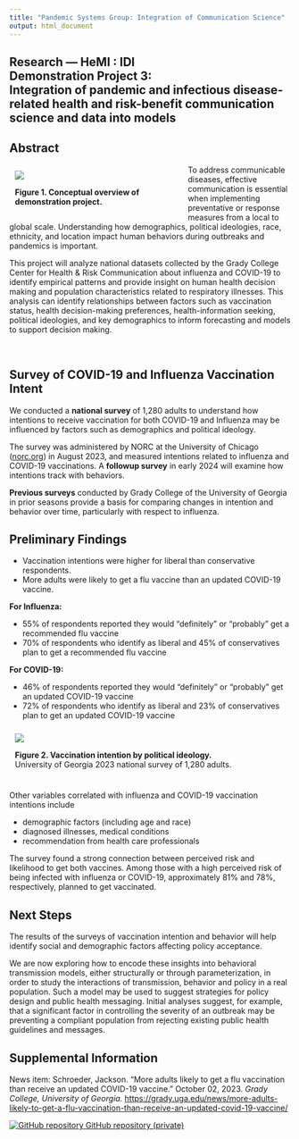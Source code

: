 ```yaml
---
title: "Pandemic Systems Group: Integration of Communication Science"
output: html_document
---
```

<!-- BANNER --> 
</div> <!-- container-fluid main-container -->
<div class="jumbotron homepagebanner jumbotron-fluid">
<div class="container">
## **Research --- HeMI : IDI**<br>Demonstration Project 3:<br>Integration of pandemic and infectious disease-related health and risk-benefit communication science and data into models {.lead .tagline}
</div> <!--end container-->
</div> <!--end jumbotron-->

<!-- MAIN CONTENT --> 
<div class="container-fluid main-container">

<!-- <p id="disclaimer"></p> -->

## Abstract

<div style="width:40%; min-width:300px; float:left; padding:10px">
![](images/PIPP_DP3.png)
<p class="caption">**Figure&nbsp;1. Conceptual overview of demonstration project.**</p>
</div>

To address communicable diseases, effective communication is essential when implementing preventative or response measures from a local to global scale. Understanding how demographics, political ideologies, race, ethnicity, and location impact human behaviors during outbreaks and pandemics is important. 

This project will analyze national datasets collected by the Grady College Center for Health & Risk Communication about influenza and COVID-19 to identify empirical patterns and provide insight on human health decision making and population characteristics related to respiratory illnesses. This analysis can identify relationships between factors such as vaccination status, health decision-making preferences, health-information seeking, political ideologies, and key demographics to inform forecasting and models to support decision making. 

<br clear="all" />

## Survey of COVID-19 and Influenza Vaccination Intent 

We conducted a **national survey** of 1,280 adults to understand how intentions to receive vaccination for both COVID-19 and Influenza may be influenced by factors such as demographics and political ideology. 

The survey was administered by NORC at the University of Chicago ([norc.org](https://norc.org)) in August 2023, and measured intentions related to influenza and COVID-19 vaccinations. A **followup survey** in early 2024 will examine how intentions track with behaviors. 

**Previous surveys** conducted by Grady College of the University of Georgia in prior seasons provide a basis for comparing changes in intention and behavior over time, particularly with respect to influenza.


## Preliminary Findings

- Vaccination intentions were higher for liberal than conservative respondents.  
- More adults were likely to get a flu vaccine than an updated COVID-19 vaccine.  

**For Influenza:**

- 55\% of respondents reported they would "definitely" or "probably" get a recommended flu vaccine  
- 70\% of respondents who identify as liberal and 45\% of conservatives plan to get a recommended flu vaccine

**For COVID-19:**

- 46\% of respondents reported they would "definitely" or "probably" get an updated COVID-19 vaccine  
- 72\% of respondents who identify as liberal and 23\% of conservatives plan to get an updated COVID-19 vaccine

<div style="width:80%; min-width:300px; float:left; padding:10px">
![](images/vaccine_intent_by_ideology.png)
<p class="caption">
**Figure 2. Vaccination intention by political ideology.** University of Georgia 2023 national survey of 1,280 adults. 
</p>
</div>

<br clear="all" />

Other variables correlated with influenza and COVID-19 vaccination intentions include 

- demographic factors (including age and race)  
- diagnosed illnesses, medical conditions  
- recommendation from health care professionals

The survey found a strong connection between perceived risk and likelihood to get both vaccines. Among those with a high perceived risk of being infected with influenza or COVID-19, approximately 81% and 78%, respectively, planned to get vaccinated.

## Next Steps

The results of the surveys of vaccination intention and behavior will help identify social and demographic factors affecting policy acceptance. 

We are now exploring how to encode these insights into behavioral transmission models, either structurally or through parameterization, in order to study the interactions of transmission, behavior and policy in a real population.
Such a model may be used to suggest strategies for policy design and public
health messaging. 
Initial analyses suggest, for example, that a significant factor in controlling the severity of an outbreak may be preventing a compliant population from rejecting existing public health guidelines and messages.


<!--
```r
knitr::include_url("DP3_summary.html")
```
<script>iFrameResize({ log: false }, '#DP3')</script>
-->


## Supplemental Information

<div class="container-frames">

<!-- <p>Preprint:<br>
  <a href="https://github.com/CEIDatUGA/covid-university-reopening/raw/master/manuscript.pdf" target="_blank">
  Demonstration Project 3:  Integration of pandemic and infectious disease-related health and risk-benefit communication science and data into models</a> (pdf)
</p>
-->

News item: Schroeder, Jackson. "More adults likely to get a flu vaccination than receive an updated COVID-19 vaccine."
October 02, 2023. *Grady College, University of Georgia.* <https://grady.uga.edu/news/more-adults-likely-to-get-a-flu-vaccination-than-receive-an-updated-covid-19-vaccine/>

<p>
  <a href="https://github.com/PandemicSystems/DP3-survey" target="_blank">
    <img src="images/GitHub-Mark-64px.png" id="github-icon" alt="GitHub repository"/>
    GitHub repository (private)
  </a>
</p>

</div>
